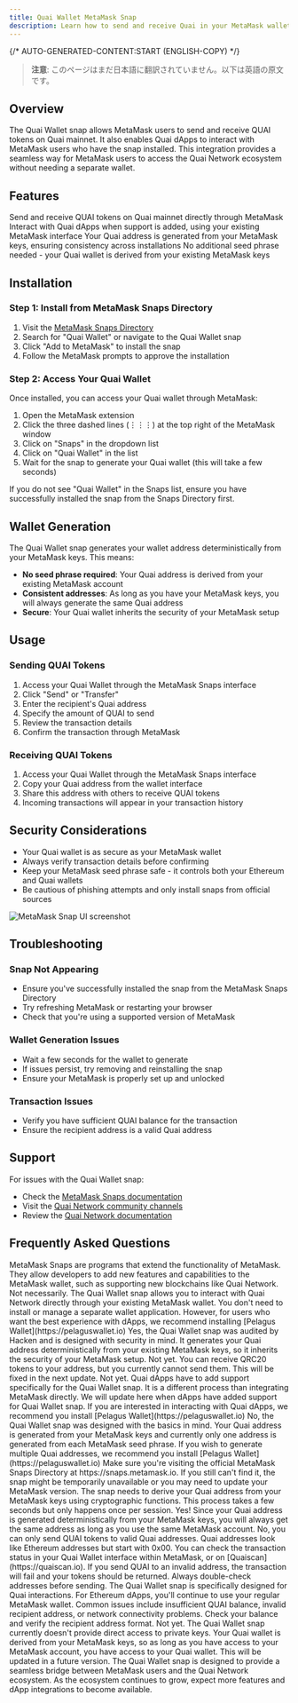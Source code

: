 ```yaml
---
title: Quai Wallet MetaMask Snap
description: Learn how to send and receive Quai in your MetaMask wallet with the Quai Wallet snap.
---
```


{/* AUTO-GENERATED-CONTENT:START (ENGLISH-COPY) */}

> **注意**: このページはまだ日本語に翻訳されていません。以下は英語の原文です。

## Overview

The Quai Wallet snap allows MetaMask users to send and receive QUAI tokens on Quai mainnet. It also enables Quai dApps to interact with MetaMask users who have the snap installed. This integration provides a seamless way for MetaMask users to access the Quai Network ecosystem without needing a separate wallet.

## Features

<CardGroup cols={2}>
  <Card
    title='QUAI Token Support'
    icon='coins'
  >
    Send and receive QUAI tokens on Quai mainnet directly through MetaMask
  </Card>
  <Card
    title='dApp Integration'
    icon='puzzle-piece'
  >
    Interact with Quai dApps when support is added, using your existing MetaMask interface
  </Card>
  <Card
    title='Deterministic Address'
    icon='key'
  >
    Your Quai address is generated from your MetaMask keys, ensuring consistency across installations
  </Card>
  <Card
    title='No Seed Phrase Required'
    icon='shield-check'
  >
    No additional seed phrase needed - your Quai wallet is derived from your existing MetaMask keys
  </Card>
</CardGroup>

## Installation

### Step 1: Install from MetaMask Snaps Directory

1. Visit the [MetaMask Snaps Directory](https://snaps.metamask.io)
2. Search for "Quai Wallet" or navigate to the Quai Wallet snap
3. Click "Add to MetaMask" to install the snap
4. Follow the MetaMask prompts to approve the installation

### Step 2: Access Your Quai Wallet

Once installed, you can access your Quai wallet through MetaMask:

1. Open the MetaMask extension
2. Click the three dashed lines (⋮⋮⋮) at the top right of the MetaMask window
3. Click on "Snaps" in the dropdown list
4. Click on "Quai Wallet" in the list
5. Wait for the snap to generate your Quai wallet (this will take a few seconds)

<Warning>
If you do not see "Quai Wallet" in the Snaps list, ensure you have successfully installed the snap from the Snaps Directory first.
</Warning>

## Wallet Generation

The Quai Wallet snap generates your wallet address deterministically from your MetaMask keys. This means:

- **No seed phrase required**: Your Quai address is derived from your existing MetaMask account
- **Consistent addresses**: As long as you have your MetaMask keys, you will always generate the same Quai address
- **Secure**: Your Quai wallet inherits the security of your MetaMask setup

## Usage

### Sending QUAI Tokens

1. Access your Quai Wallet through the MetaMask Snaps interface
2. Click "Send" or "Transfer"
3. Enter the recipient's Quai address
4. Specify the amount of QUAI to send
5. Review the transaction details
6. Confirm the transaction through MetaMask

### Receiving QUAI Tokens

1. Access your Quai Wallet through the MetaMask Snaps interface
2. Copy your Quai address from the wallet interface
3. Share this address with others to receive QUAI tokens
4. Incoming transactions will appear in your transaction history

## Security Considerations

- Your Quai wallet is as secure as your MetaMask wallet
- Always verify transaction details before confirming
- Keep your MetaMask seed phrase safe - it controls both your Ethereum and Quai wallets
- Be cautious of phishing attempts and only install snaps from official sources

<Frame>
  <img src="/images/metamask-snap.png" alt="MetaMask Snap UI screenshot" />
</Frame>

## Troubleshooting

### Snap Not Appearing
- Ensure you've successfully installed the snap from the MetaMask Snaps Directory
- Try refreshing MetaMask or restarting your browser
- Check that you're using a supported version of MetaMask

### Wallet Generation Issues
- Wait a few seconds for the wallet to generate
- If issues persist, try removing and reinstalling the snap
- Ensure your MetaMask is properly set up and unlocked

### Transaction Issues
- Verify you have sufficient QUAI balance for the transaction
- Ensure the recipient address is a valid Quai address

## Support

For issues with the Quai Wallet snap:
- Check the [MetaMask Snaps documentation](https://docs.metamask.io/guide/snaps.html)
- Visit the [Quai Network community channels](https://discord.gg/quai)
- Review the [Quai Network documentation](/jp/learn/introduction)

## Frequently Asked Questions

<AccordionGroup>
  <Accordion title="What is a MetaMask Snap?">
    MetaMask Snaps are programs that extend the functionality of MetaMask. They allow developers to add new features and capabilities to the MetaMask wallet, such as supporting new blockchains like Quai Network.
  </Accordion>
  
  <Accordion title="Do I need a separate wallet for Quai Network?">
    Not necessarily. The Quai Wallet snap allows you to interact with Quai Network directly through your existing MetaMask wallet. You don't need to install or manage a separate wallet application. However, for users who want the best experience with dApps, we recommend installing [Pelagus Wallet](https://pelaguswallet.io)
  </Accordion>
  
  <Accordion title="Is the Quai Wallet snap safe to use?">
    Yes, the Quai Wallet snap was audited by Hacken and is designed with security in mind. It generates your Quai address deterministically from your existing MetaMask keys, so it inherits the security of your MetaMask setup.
  </Accordion>

  <Accordion title="Can I store other tokens in the Quai Wallet snap?">
    Not yet. You can receive QRC20 tokens to your address, but you currently cannot send them. This will be fixed in the next update.
  </Accordion>

  <Accordion title="Can I interact with Quai dApps with the Quai Wallet snap?">
    Not yet. Quai dApps have to add support specifically for the Quai Wallet snap. It is a different process than integrating MetaMask directly. We will update here when dApps have added support for Quai Wallet snap. If you are interested in interacting with Quai dApps, we recommend you install [Pelagus Wallet](https://pelaguswallet.io)
  </Accordion>

  <Accordion title="Can I create a new address within the Quai Wallet snap?">
    No, the Quai Wallet snap was designed with the basics in mind. Your Quai address is generated from your MetaMask keys and currently only one address is generated from each MetaMask seed phrase. If you wish to generate multiple Quai addresses, we recommend you install [Pelagus Wallet](https://pelaguswallet.io)
  </Accordion>

  <Accordion title="I can't find the Quai Wallet snap in the Snaps Directory. What should I do?">
    Make sure you're visiting the official MetaMask Snaps Directory at https://snaps.metamask.io. If you still can't find it, the snap might be temporarily unavailable or you may need to update your MetaMask version.
  </Accordion>
  
  <Accordion title="Why does it take a few seconds to generate my Quai wallet?">
    The snap needs to derive your Quai address from your MetaMask keys using cryptographic functions. This process takes a few seconds but only happens once per session.
  </Accordion>
  
  <Accordion title="Will I get the same Quai address every time I install the snap with the same MetaMask account?">
    Yes! Since your Quai address is generated deterministically from your MetaMask keys, you will always get the same address as long as you use the same MetaMask account.
  </Accordion>
  
  <Accordion title="Can I send QUAI tokens to any Ethereum address?">
    No, you can only send QUAI tokens to valid Quai addresses. Quai addresses look like Ethereum addresses but start with 0x00.
  </Accordion>
  
  <Accordion title="How do I know if a transaction was successful?">
    You can check the transaction status in your Quai Wallet interface within MetaMask, or on [Quaiscan](https://quaiscan.io).
  </Accordion>
  
  <Accordion title="What happens if I send QUAI to an invalid address?">
    If you send QUAI to an invalid address, the transaction will fail and your tokens should be returned. Always double-check addresses before sending.
  </Accordion>
  
  <Accordion title="Can I use the Quai Wallet snap with existing Ethereum dApps?">
    The Quai Wallet snap is specifically designed for Quai interactions. For Ethereum dApps, you'll continue to use your regular MetaMask wallet.
  </Accordion>
  
  <Accordion title="I'm getting an error when trying to send QUAI. What could be wrong?">
    Common issues include insufficient QUAI balance, invalid recipient address, or network connectivity problems. Check your balance and verify the recipient address format.
  </Accordion>
  
  <Accordion title="Can I export my Quai private keys?">
    Not yet. The Quai Wallet snap currently doesn't provide direct access to private keys. Your Quai wallet is derived from your MetaMask keys, so as long as you have access to your MetaMask account, you have access to your Quai wallet. This will be updated in a future version.
  </Accordion>
</AccordionGroup>

<Info>
The Quai Wallet snap is designed to provide a seamless bridge between MetaMask users and the Quai Network ecosystem. As the ecosystem continues to grow, expect more features and dApp integrations to become available.
</Info>